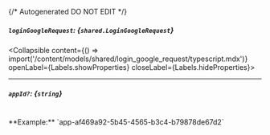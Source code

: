 {/* Autogenerated DO NOT EDIT  */}

##### `loginGoogleRequest`: *{`shared.LoginGoogleRequest`}*
<Collapsible content={() => import('/content/models/shared/login_google_request/typescript.mdx')} openLabel={Labels.showProperties} closeLabel={Labels.hideProperties}>
</Collapsible>

---
##### `appId?`: *{`string`}*
<br/>
**Example:** `app-af469a92-5b45-4565-b3c4-b79878de67d2`


